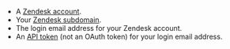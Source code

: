 - A [Zendesk account](https://www.zendesk.com/register/).
- Your [Zendesk subdomain](https://support.zendesk.com/hc/en-us/articles/4409381383578-Where-can-I-find-my-Zendesk-subdomain).
- The login email address for your Zendesk account.
- An [API token](https://support.zendesk.com/hc/en-us/articles/4408889192858-Managing-access-to-the-Zendesk-API#topic_tcb_fk1_2yb) (not an OAuth token) for your login email address.
